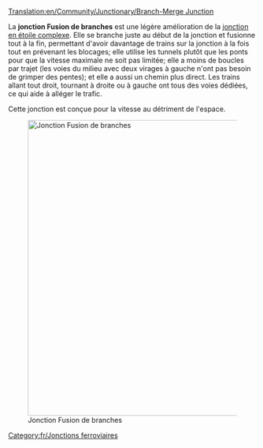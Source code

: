 [[Translation:en/Community/Junctionary/Branch-Merge Junction]]

{{fr/Menu de Croisements}}

La '''jonction Fusion de branches''' est une légère amélioration de la [[fr/Community/Junctionary/Jonction en étoile complexe|jonction en étoile complexe]]. Elle se branche juste au début de la jonction et fusionne tout à la fin, permettant d'avoir davantage de trains sur la jonction à la fois tout en prévenant les blocages; elle utilise les tunnels plutôt que les ponts pour que la vitesse maximale ne soit pas limitée; elle a moins de boucles par trajet (les voies du milieu avec deux virages à gauche n'ont pas besoin de grimper des pentes); et elle a aussi un chemin plus direct.
Les trains allant tout droit, tournant à droite ou à gauche ont tous des voies dédiées, ce qui aide à alléger le trafic.

Cette jonction est conçue pour la vitesse au détriment de l'espace.

[[File:en/Branch-Merge Junction.png|none|thumb|600px|Jonction Fusion de branches]]

{{fr/Critère de jonction|Cher|4|1|0|1|1|1|0|1|0|0|0||Les trains en panne n'affectent qu'une seule voie.|
*Traite un grand nombre de trains à la fois
*Virages très serrés, ce qui peut affecter la vitesse
*Zone: 19 x 19
}}

[[Category:fr/Jonctions ferroviaires]]
